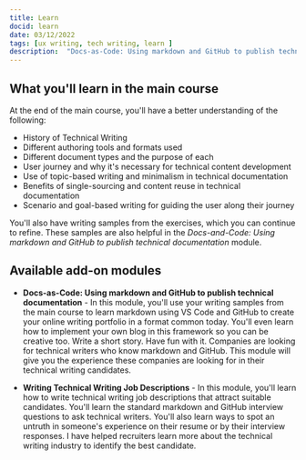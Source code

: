 ```yaml
---
title: Learn
docid: learn
date: 03/12/2022
tags: [ux writing, tech writing, learn ]
description:  "Docs-as-Code: Using markdown and GitHub to publish technical documentation - In this module, you'll use your writing samples from the main course to learn markdown using VS Code and GitHub to create your online writing portfolio in a format common today. You'll even learn how to implement your own blog in this framework so you can be creative too. Write a short story. Have fun with it. Companies are looking for technical writers who know markdown and GitHub. This module will give you the experience these companies are looking for in their technical writing candidates."  
---
```



<LearnHeader />


## What you'll learn in the main course


At the end of the main course, you'll have a better understanding of the following:
- History of Technical Writing
- Different authoring tools and formats used
- Different document types and the purpose of each
- User journey and why it's necessary for technical content development
- Use of topic-based writing and minimalism in technical documentation
- Benefits of single-sourcing and content reuse in technical documentation
- Scenario and goal-based writing for guiding the user along their journey

You'll also have writing samples from the exercises, which you can continue to refine. These samples are also helpful in the *Docs-and-Code: Using markdown and GitHub to publish technical documentation* module.  

## Available add-on modules

- **Docs-as-Code: Using markdown and GitHub to publish technical documentation** - In this module, you'll use your writing samples from the main course to learn markdown using VS Code and GitHub to create your online writing portfolio in a format common today. You'll even learn how to implement your own blog in this framework so you can be creative too. Write a short story. Have fun with it. Companies are looking for technical writers who know markdown and GitHub. This module will give you the experience these companies are looking for in their technical writing candidates.  

- **Writing Technical Writing Job Descriptions** -  In this module, you'll learn how to write technical writing job descriptions that attract suitable candidates. You'll learn the standard markdown and GitHub interview questions to ask technical writers. You'll also learn ways to spot an untruth in someone's experience on their resume or by their interview responses. I have helped recruiters learn more about the technical writing industry to identify the best candidate.  